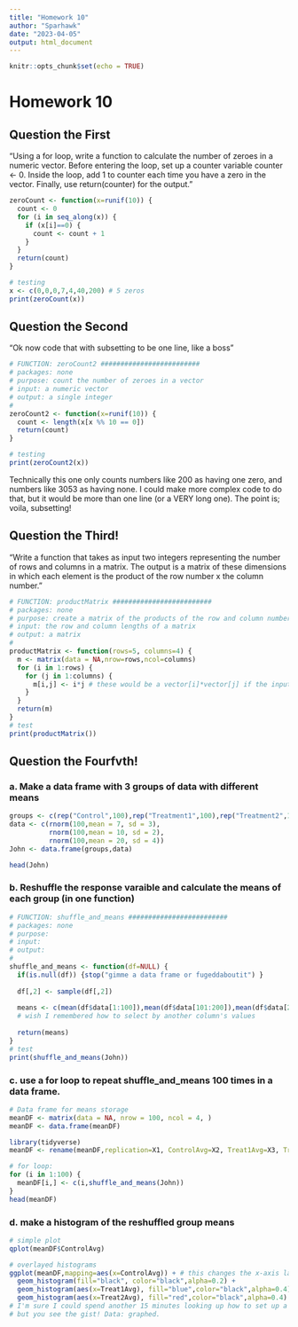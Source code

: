 ```yaml
---
title: "Homework 10"
author: "Sparhawk"
date: "2023-04-05"
output: html_document
---
```


```r
knitr::opts_chunk$set(echo = TRUE)
```

# Homework 10




## Question the First

"Using a for loop, write a function to calculate the number of zeroes in a numeric vector. Before entering the loop, set up a counter variable counter <- 0. Inside the loop, add 1 to counter each time you have a zero in the vector. Finally, use return(counter) for the output."

```r
zeroCount <- function(x=runif(10)) {
  count <- 0
  for (i in seq_along(x)) {
    if (x[i]==0) {
      count <- count + 1
    }
  }
  return(count)
}

# testing
x <- c(0,0,0,7,4,40,200) # 5 zeros
print(zeroCount(x))
```

## Question the Second

"Ok now code that with subsetting to be one line, like a boss"

```r
# FUNCTION: zeroCount2 #########################
# packages: none
# purpose: count the number of zeroes in a vector
# input: a numeric vector
# output: a single integer
# 
zeroCount2 <- function(x=runif(10)) {
  count <- length(x[x %% 10 == 0])
  return(count)
}

# testing
print(zeroCount2(x))

```
Technically this one only counts numbers like 200 as having one zero, and numbers like 3053 as having none. I could make more complex code to do that, but it would be more than one line (or a VERY long one). The point is; voila, subsetting!


## Question the Third!

"Write a function that takes as input two integers representing the number of rows and columns in a matrix. The output is a matrix of these dimensions in which each element is the product of the row number x the column number."

```r
# FUNCTION: productMatrix #########################
# packages: none
# purpose: create a matrix of the products of the row and column numbers
# input: the row and column lengths of a matrix
# output: a matrix
# 
productMatrix <- function(rows=5, columns=4) {
  m <- matrix(data = NA,nrow=rows,ncol=columns)
  for (i in 1:rows) {
    for (j in 1:columns) {
      m[i,j] <- i*j # these would be a vector[i]*vector[j] if the inputs were vectors
    } 
  } 
  return(m)
}
# test
print(productMatrix())
```

## Question the Fourfvth!

### a. Make a data frame with 3 groups of data with different means

```r
groups <- c(rep("Control",100),rep("Treatment1",100),rep("Treatment2",100))
data <- c(rnorm(100,mean = 7, sd = 3),
          rnorm(100,mean = 10, sd = 2),
          rnorm(100,mean = 20, sd = 4))
John <- data.frame(groups,data)

head(John)
```


### b. Reshuffle the response varaible and calculate the means of each group (in one function)

```r
# FUNCTION: shuffle_and_means #########################
# packages: none
# purpose:  
# input: 
# output: 
# 
shuffle_and_means <- function(df=NULL) {
  if(is.null(df)) {stop("gimme a data frame or fugeddaboutit") }
  
  df[,2] <- sample(df[,2])
  
  means <- c(mean(df$data[1:100]),mean(df$data[101:200]),mean(df$data[201:300]))
  # wish I remembered how to select by another column's values
  
  return(means)
}
# test
print(shuffle_and_means(John))
```


### c. use a for loop to repeat shuffle_and_means 100 times in a data frame.

```r
# Data frame for means storage
meanDF <- matrix(data = NA, nrow = 100, ncol = 4, )
meanDF <- data.frame(meanDF)

library(tidyverse)
meanDF <- rename(meanDF,replication=X1, ControlAvg=X2, Treat1Avg=X3, Treat2Avg=X4)

# for loop:
for (i in 1:100) {
  meanDF[i,] <- c(i,shuffle_and_means(John))
}
head(meanDF)
```

### d. make a histogram of the reshuffled group means

```r
# simple plot
qplot(meanDF$ControlAvg) 

# overlayed histograms
ggplot(meanDF,mapping=aes(x=ControlAvg)) + # this changes the x-axis labels...
  geom_histogram(fill="black", color="black",alpha=0.2) +
  geom_histogram(aes(x=Treat1Avg), fill="blue",color="black",alpha=0.4) +
  geom_histogram(aes(x=Treat2Avg), fill="red",color="black",alpha=0.4)
# I'm sure I could spend another 15 minutes looking up how to set up a legend and correct axis labels...
# but you see the gist! Data: graphed.
```
